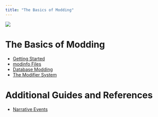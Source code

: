 ```yaml
---
title: "The Basics of Modding"
---
```


![](/civ7-official/modding/guides/images/banner.png)

# The Basics of Modding

 * [Getting Started](/civ7-official/modding/guides/getting-started)
 * [modinfo Files](/civ7-official/modding/guides/modinfo-files)
 * [Database Modding](/civ7-official/modding/guides/database-modding)
 * [The Modifier System](/civ7-official/modding/guides/the-modifier-system)
# Additional Guides and References

* [Narrative Events](/civ7-official/modding/guides/narrative-events)